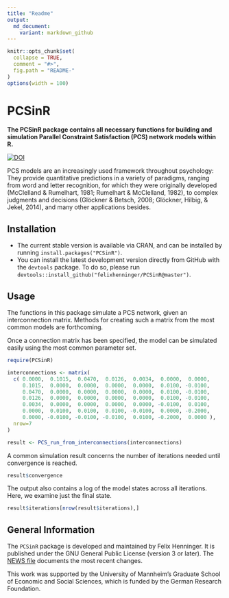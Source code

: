 ```yaml
---
title: "Readme"
output:
  md_document:
    variant: markdown_github
---
```


<!-- README.md is generated from README.Rmd. Please edit that file -->

```r
knitr::opts_chunk$set(
  collapse = TRUE,
  comment = "#>",
  fig.path = "README-"
)
options(width = 100)
```

# PCSinR

**The PCSinR package contains all necessary functions for building and simulation Parallel Constraint Satisfaction (PCS) network models within R.**

[![DOI](https://zenodo.org/badge/61937411.svg)](https://zenodo.org/badge/latestdoi/61937411)

PCS models are an increasingly used framework throughout psychology: They provide quantitative predictions in a variety of paradigms, ranging from word and letter recognition, for which they were originally developed (McClelland & Rumelhart, 1981; Rumelhart & McClelland, 1982), to complex judgments and decisions (Glöckner & Betsch, 2008; Glöckner, Hilbig, & Jekel, 2014), and many other applications besides.

## Installation

* The current stable version is available via CRAN, and can be installed by running `install.packages("PCSinR")`.
* You can install the latest development version directly from GitHub with the `devtools` package.
  To do so, please run `devtools::install_github("felixhenninger/PCSinR@master")`.

## Usage

The functions in this package simulate a PCS network, given an interconnection matrix. Methods for creating such a matrix from the most common models are forthcoming.

Once a connection matrix has been specified, the model can be simulated easily using the most common parameter set.

```r
require(PCSinR)

interconnections <- matrix(
  c( 0.0000,  0.1015,  0.0470,  0.0126,  0.0034,  0.0000,  0.0000,
     0.1015,  0.0000,  0.0000,  0.0000,  0.0000,  0.0100, -0.0100,
     0.0470,  0.0000,  0.0000,  0.0000,  0.0000,  0.0100, -0.0100,
     0.0126,  0.0000,  0.0000,  0.0000,  0.0000,  0.0100, -0.0100,
     0.0034,  0.0000,  0.0000,  0.0000,  0.0000, -0.0100,  0.0100,
     0.0000,  0.0100,  0.0100,  0.0100, -0.0100,  0.0000, -0.2000,
     0.0000, -0.0100, -0.0100, -0.0100,  0.0100, -0.2000,  0.0000 ),
  nrow=7
)

result <- PCS_run_from_interconnections(interconnections)
```

A common simulation result concerns the number of iterations needed until convergence is reached.

```r
result$convergence
```

The output also contains a log of the model states across all iterations. Here, we examine just the final state.

```r
result$iterations[nrow(result$iterations),]
```

## General Information

The `PCSinR` package is developed and maintained by Felix Henninger. It is published under the GNU General Public License (version 3 or later). The [NEWS file](NEWS.md) documents the most recent changes.

This work was supported by the University of Mannheim’s Graduate School of Economic and Social Sciences, which is funded by the German Research Foundation.
